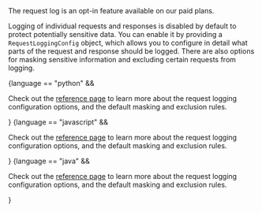 <Info>
The request log is an opt-in feature available on our paid plans.
</Info>

Logging of individual requests and responses is disabled by default to protect potentially sensitive data.
You can enable it by providing a `RequestLoggingConfig` object, which allows you to configure in detail what parts of the request and response should be logged.
There are also options for masking sensitive information and excluding certain requests from logging.

{language == "python" && <p>Check out the <a href="/reference/python#request-logging-config">reference page</a> to learn more about the request logging configuration options, and the default masking and exclusion rules.</p>}
{language == "javascript" && <p>Check out the <a href="/reference/javascript#request-logging-config">reference page</a> to learn more about the request logging configuration options, and the default masking and exclusion rules.</p>}
{language == "java" && <p>Check out the <a href="/reference/java#request-logging-config">reference page</a> to learn more about the request logging configuration options, and the default masking and exclusion rules.</p>}

